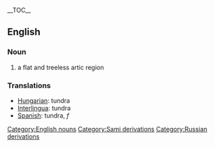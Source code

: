 {{wikipedia}}
__TOC__
==English==
=== Noun ===
# a flat and treeless artic region

=== Translations ===
*[[Hungarian]]: tundra
*[[Interlingua]]: tundra
*[[Spanish]]: tundra, ''f''
[[Category:English nouns]]
[[Category:Sami derivations]]
[[Category:Russian derivations]]